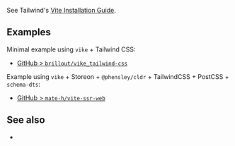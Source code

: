 
See Tailwind's [Vite Installation Guide](https://tailwindcss.com/docs/guides/vite).

## Examples

Minimal example using `vike` + Tailwind CSS:
 - [GitHub > `brillout/vike_tailwind-css`](https://github.com/brillout/vike_tailwind-css)

Example using `vike` + Storeon + `@phensley/cldr` + TailwindCSS + PostCSS + `schema-dts`:
 - [GitHub > `mate-h/vite-ssr-web`](https://github.com/mate-h/vite-ssr-web)

## See also

 - <Link href="/windi-css" />

